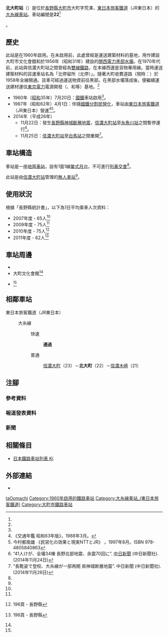 {{NoteTA
|T=zh-hans:北大町站;zh-hk:北大町站;zh-tw:北大町車站;
|1=zh-hans:北大町站;zh-hk:北大町站;zh-tw:北大町車站;
}}
{{Infobox station
|公司色 = green
|站名 = 北大町
|圖片 = Kita-Omachi station platform and waiting room.jpg
|圖片說明 = 月台和候車室
|日文原名 = 北大町
|平假名 = きたおおまち
|羅馬拼音 = Kita-Ōmachi
|副站名 = 
|電報略號 = キオ<ref name="nagano-zeneki">{{Cite book|author=信濃毎日新聞社出版部 |title=長野県鉄道全駅 増補改訂版 |publisher=信濃毎日新聞社 |date=2011-07-24 |isbn=9784784071647 |page=111|language=ja}}</ref>
|所在地 = {{JPN}}[[長野縣|長野縣]][[大町市|大町市]]大町字荒澤<ref name="nagano-zeneki"/>
|座標 = {{coord|36|31|3.33|N|137|51|28.61|E|type:railwaystation_region:JP-24|display=inline,title}}
|車站構造 = [[地面車站|地面車站]]
|月台配置 = 1面1線<ref name="nagano-zeneki"/>
|啟用年月日 = 1960年（[[昭和|昭和]]35年）7月20日<ref name="omachi-city-history-modern-1985-9-1">大町市史編纂委員會 《大町市史 第四巻 近代・現代》 大町市，1985年9月1日。</ref>
|廢站年月日 = 
|乘客人數 = 62<ref name=":0" />
|上下車人次 = 
|統計年度 = 2011
|轉車 = 
|全寬備註 = [[無人車站|無人車站]]<ref name="omachi-city-history-modern-1985-9-1" /><br/>海拔：731.8米<ref name="nagano-zeneki"/>
|adjacent = {{Adjacent stations|system=東日本旅客鐵道|line=大糸線|left=信濃大町|right=信濃木崎|note-left=23<br>2.1km|note-mid=22<ref group="報道" name="press/161207" /><br>距離[[松本站|松本]]37.2km|note-right=21<br>2.2km}}
}}
'''北大町站'''（{{jpn|j=北大町駅|hg=きたおおまちえき|rm=Kita-Ōmachi eki|f=y}}）是位於[[長野縣|長野縣]][[大町市|大町市]]大町字荒澤，[[東日本旅客鐵道|東日本旅客鐵道]]（JR東日本）的[[大糸線|大糸線]][[鐵路車站|車站]]。車站編號是'''22'''<ref group="報道" name="press/161207">{{Cite press release|url=https://www.jreast.co.jp/nagano/pdf/161207.pdf|title=大糸線に「駅ナンバー」を導入します|format=PDF|publisher=東日本旅客鉄道長野支社|date=2016-12-07|accessdate=2016-12-08|archiveurl=https://web.archive.org/web/20161208081159/https://www.jreast.co.jp/nagano/pdf/161207.pdf|archivedate=2016-12-08|language=ja}}</ref>。

== 歷史 ==
此站是在1960年啟用。在未啟用前，此處曾經是運送建築材料的基地，用作建設大町市文化會館和於1956年（昭和31年）建設的[[關西電力|關西電力]][[黑部水壩|黑部水壩]]。在1970年代前，此站與信濃大町站之間曾經為[[雙線鐵路|雙線鐵路]]，在本線西邊是貨物專用線。當時運送建築材料的貨運車站名為「北停留所（北停）」。隨著大町收費道路（現時：{{Translink|ja|長野県道45号扇沢大町線|長野縣道45號扇澤大町線}}）於1958年全線開通。貨車可經過{{Translink|ja|関電トンネル|關電隧道|大町隧道}}運送物資前往黑部。在黑部水壩落成後，便繼續運送建材運往[[東京電力|東京電力]]{{Translink|ja|高瀬川 (長野県)|高瀨川 (長野縣)|高瀨川}}電源開發（{{Translink|ja|高瀬ダム|高瀨水壩}}、{{Translink|ja|七倉ダム|七倉水壩}}和{{Translink|ja|高瀬ダム#%E6%96%B0%E9%AB%98%E7%80%AC%E5%B7%9D%E7%99%BA%E9%9B%BB%E6%89%80|高瀨水壩#新高瀨川發電站|新高瀨川發電站}}等）基地。<ref name="nagano-zeneki"/>

* 1960年（[[昭和|昭和]]35年）7月20日：[[日本國有鐵道|國鐵]]車站啟用<ref name="omachi-city-history-modern-1985-9-1" />。
* 1987年（昭和62年）4月1日：伴隨[[國鐵分割民營化|國鐵分割民營化]]，車站由[[東日本旅客鐵道|東日本旅客鐵道]]（JR東日本）營運<ref name="trafic-yearbook-1988">《交通年鑑 昭和63年版》{{Translink|ja|交通協力会|交通協力會}}，1988年3月。</ref><ref name="privatization-ntt-jr-1997-8">今村都南雄 《民営化の效果と現実NTTとJR》 {{Translink|ja|中央法規出版}}，1997年8月。ISBN 978-4805840863</ref>。
* 2014年（平成26年）
** 11月22日：發生[[長野縣神城斷層地震|長野縣神城斷層地震]]，[[信濃大町站|信濃大町站]]至[[糸魚川站|糸魚川站]]之間暫停運行<ref group="新聞" name="chunichi-np-2014-11-24">“41人けが、全壊34棟 長野北部地震、余震70回に”. [[中日新聞|中日新聞]] (中日新聞社). (2014年11月24日)</ref>。
** 11月25日：[[信濃大町站|信濃大町站]]至[[白馬站_(日本)|白馬站]]之間重開<ref group="新聞" name="chunichi-np-2014-11-26">“長靴姿で登校、大糸線が一部再開 県神城断層地震”. 中日新聞 (中日新聞社). (2014年11月26日)</ref>。

== 車站構造 ==
車站是一座[[地面車站|地面車站]]，設有1面1線[[單式月台|單式月台]]，不可進行[[列車交會|列車交會]]<ref name="nagano-zeneki"/>。

此站是由[[信濃大町站|信濃大町站]]管理的[[無人車站|無人車站]]<ref name="omachi-city-history-modern-1985-9-1" />。

== 使用狀況 ==
根據「長野縣統計書」，以下為1日平均乘車人次資料：
* 2007年度 - 65人<ref name="nagano-zeneki"/>
* 2009年度 - 75人<ref name="nagano-zeneki"/>
* 2010年度 - 75人<ref>{{PDFlink|[http://www3.pref.nagano.lg.jp/tokei/1_tokeisho/h22_naganokentokeisho.pdf 長野県統計書（平成22年度版）]}}{{ja icon}}196頁 - 長野縣</ref>
* 2011年度 - 62人<ref name=":0">{{PDFlink|[http://www3.pref.nagano.lg.jp/tokei/1_tokeisho/h23_naganokentokeisho.PDF 長野県統計書（平成23年度版）]}}{{ja icon}}196頁 - 長野縣</ref>

== 車站周邊 ==
* {{Translink|ja|国道148号|國道148號}}
* 大町文化會館<ref name="nagano-zeneki"/>
* {{Translink|ja|若一王子神社}}<ref name="nagano-zeneki"/>

== 相鄰車站 ==
; 東日本旅客鐵道（JR東日本）
: {{Color|#9370db|■}}大糸線
:: 快速
::: '''通過'''
:: 普通
::: [[信濃大町站|信濃大町]]（23）－'''北大町'''（22）－[[信濃木崎站|信濃木崎]]（21）
== 注腳 ==
=== 參考資料 ===
{{Reflist}}
=== 報道發表資料 ===
{{Reflist|group="報道"}}
=== 新聞 ===
{{Reflist|group="新聞"}}
== 相關條目 ==
{{commonscat|Kita-Ōmachi Station}}
* [[日本鐵路車站列表_Ki|日本鐵路車站列表 Ki]]
== 外部連結 ==
*{{外部連結/JR東日本車站|558|北大町}}{{ja icon}}
{{大糸線 (JR東日本)}}
{{DEFAULTSORT:Kita-Omachi}}
[[Category:日本鐵路車站_Ki|taOomachi]]
[[Category:1960年啟用的鐵路車站|Category:1960年啟用的鐵路車站]]
[[Category:大糸線車站_(東日本旅客鐵道)|Category:大糸線車站_(東日本旅客鐵道)]]
[[Category:大町市鐵路車站|Category:大町市鐵路車站]]